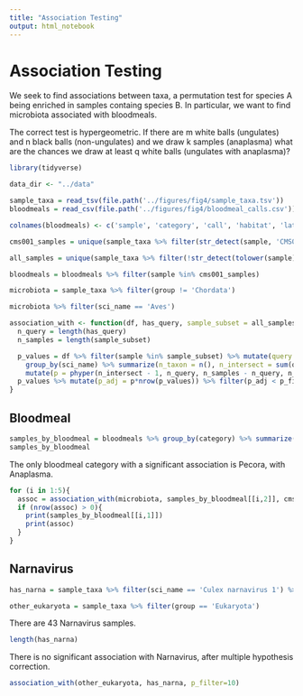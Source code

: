 ```yaml
---
title: "Association Testing"
output: html_notebook
---
```


# Association Testing

We seek to find associations between taxa, a permutation test for species A being enriched in samples containg species B. In particular, we want to find microbiota associated with bloodmeals.

The correct test is hypergeometric. If there are m white balls (ungulates) and n black balls (non-ungulates) and we draw k samples (anaplasma) what are the chances we draw at least q white balls (ungulates with anaplasma)?

```r
library(tidyverse)
```

```r
data_dir <- "../data"
```

```r
sample_taxa = read_tsv(file.path('../figures/fig4/sample_taxa.tsv'))
bloodmeals = read_csv(file.path('../figures/fig4/bloodmeal_calls.csv'))

colnames(bloodmeals) <- c('sample', 'category', 'call', 'habitat', 'lat', 'long', 'genus', 'species')
```

```r
cms001_samples = unique(sample_taxa %>% filter(str_detect(sample, 'CMS001')) %>% filter(!str_detect(tolower(sample), 'water')) %>% pull(sample))

all_samples = unique(sample_taxa %>% filter(!str_detect(tolower(sample), 'water')) %>% pull(sample))

bloodmeals = bloodmeals %>% filter(sample %in% cms001_samples)

microbiota = sample_taxa %>% filter(group != 'Chordata')

microbiota %>% filter(sci_name == 'Aves')
```

```r
association_with <- function(df, has_query, sample_subset = all_samples, p_filter=0.05){
  n_query = length(has_query)
  n_samples = length(sample_subset)

  p_values = df %>% filter(sample %in% sample_subset) %>% mutate(query = sample %in% has_query) %>% 
    group_by(sci_name) %>% summarize(n_taxon = n(), n_intersect = sum(query)) %>%
    mutate(p = phyper(n_intersect - 1, n_query, n_samples - n_query, n_taxon, lower.tail=FALSE)) %>%  arrange(p)
  p_values %>% mutate(p_adj = p*nrow(p_values)) %>% filter(p_adj < p_filter)
}
```

## Bloodmeal

```r
samples_by_bloodmeal = bloodmeals %>% group_by(category) %>% summarize(samples = list(sample))
samples_by_bloodmeal
```

The only bloodmeal category with a significant association is Pecora, with Anaplasma.

```r
for (i in 1:5){
  assoc = association_with(microbiota, samples_by_bloodmeal[[i,2]], cms001_samples)
  if (nrow(assoc) > 0){
    print(samples_by_bloodmeal[[i,1]])
    print(assoc)
  }
}
```

## Narnavirus

```r
has_narna = sample_taxa %>% filter(sci_name == 'Culex narnavirus 1') %>% pull(sample)

other_eukaryota = sample_taxa %>% filter(group == 'Eukaryota')
```

There are 43 Narnavirus samples.

```r
length(has_narna)
```

There is no significant association with Narnavirus, after multiple hypothesis correction.

```r
association_with(other_eukaryota, has_narna, p_filter=10)
```
